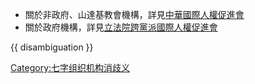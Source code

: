 *關於非政府、山達基教會機構，詳見[[中華國際人權促進會|中華國際人權促進會]]
*關於政府機構，詳見[[立法院跨黨派國際人權促進會|立法院跨黨派國際人權促進會]]
{{ disambiguation }}

[[Category:七字组织机构消歧义|Category:七字组织机构消歧义]]